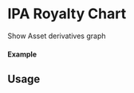 

<Meta of={IPARoyaltyChartStory} title="Components/IPARoyaltyChart" />

# IPA Royalty Chart

Show Asset derivatives graph

#### Example

<Canvas of={IPARoyaltyChartStory.Select} />

<Controls />

## Usage

```ts
import { IPAssetProvider } from "@storyprotocol/storykit"
import { IPARoyaltyChart } from "@storyprotocol/storykit"

const ExamplePage = () => {
  return (
    <IPAssetProvider ipId={"0xbbf08a30b9ff0f717a024a75963d3196aaf0f0dd"}>
      <IPARoyaltyChart />
    </IPAssetProvider>
  );
};

export default ExamplePage;
```
